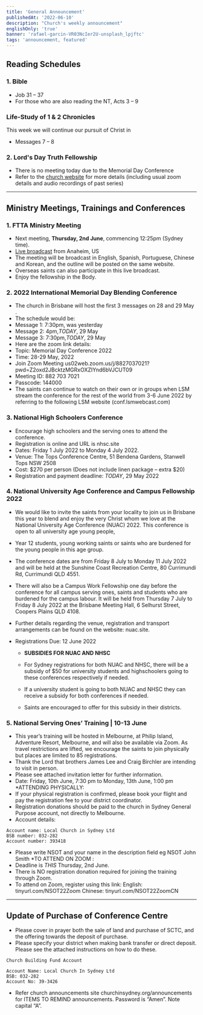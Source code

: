 ```yaml
---
title: 'General Announcement'
publishedAt: '2022-06-10'
description: "Church's weekly announcement"
englishOnly: 'true'
banner: 'rafael-garcin-VR03NcIer2U-unsplash_lpjftc'
tags: 'announcement, featured'
---
```


## Reading Schedules

### 1. Bible

- Job 31 – 37
- For those who are also reading the NT, Acts 3 – 9

### Life-Study of 1 & 2 Chronicles

This week we will continue our pursuit of Christ in

- Messages 7 – 8

### 2. Lord's Day Truth Fellowship

- There is no meeting today due to the Memorial Day Conference
- Refer to the [church website](https://churchinsydney.org/LDTF) for more details (including usual zoom details and audio recordings of past series)

---

## Ministry Meetings, Trainings and Conferences

### 1. FTTA Ministry Meeting

- Next meeting, **Thursday, 2nd June**, commencing 12:25pm (Sydney time).
- [Live broadcast](https://lsm.org/live/) from Anaheim, US
- The meeting will be broadcast in English, Spanish, Portuguese, Chinese and Korean, and the outline will be posted on the same website.
- Overseas saints can also participate in this live broadcast.
- Enjoy the fellowship in the Body.

### 2. 2022 International Memorial Day Blending Conference

- The church in Brisbane will host the first 3 messages on 28 and 29 May .
- The schedule would be:
- Message 1: 7:30pm, was yesterday
- Message 2: 4pm,_TODAY_, 29 May
- Message 3: 7:30pm,_TODAY_, 29 May
- Here are the zoom link details:
- Topic: Memorial Day Conference 2022
- Time: 28-29 May, 2022
- Join Zoom Meeting
  us02web.zoom.us/j/8827037021?pwd=Z2oxd2JBcktzMGRxOXZIYnd6bVJCUT09
- Meeting ID: 882 703 7021
- Passcode: 144000
- The saints can continue to watch on their own or in groups when LSM stream the conference for the rest of the world from 3-6 June 2022 by referring to the following LSM website (conf.lsmwebcast.com)

### 3. National High Schoolers Conference

- Encourage high schoolers and the serving ones to attend the conference.
- Registration is online and URL is nhsc.site
- Dates: Friday 1 July 2022 to Monday 4 July 2022.
- Venue: The Tops Conference Centre, 51 Bendena Gardens, Stanwell Tops NSW 2508
- Cost: $270 per person (Does not include linen package – extra $20)
- Registration and payment deadline: _TODAY_, 29 May 2022

### 4. National University Age Conference and Campus Fellowship 2022

- We would like to invite the saints from your locality to join us in Brisbane this year to blend and enjoy the very Christ whom we love at the National University Age Conference (NUAC) 2022. This conference is open to all university age young people,
- Year 12 students, young working saints or saints who are burdened for the young people in this age group.
- The conference dates are from Friday 8 July to Monday 11 July 2022 and will be held at the Sunshine Coast Recreation Centre, 80 Currimundi Rd, Currimundi QLD 4551.
- There will also be a Campus Work Fellowship one day before the conference for all campus serving ones, saints and students who are burdened for the campus labour. It will be held from Thursday 7 July to Friday 8 July 2022 at the Brisbane Meeting Hall, 6 Selhurst Street, Coopers Plains QLD 4108.
- Further details regarding the venue, registration and transport arrangements can be found on the website: nuac.site.
- Registrations Due: 12 June 2022

  - **SUBSIDIES FOR NUAC AND NHSC**

  - For Sydney registrations for both NUAC and NHSC, there will be a subsidy of $50 for university students and highschoolers going to these conferences respectively if needed.
  - If a university student is going to both NUAC and NHSC they can receive a subsidy for both conferences if needed.
  - Saints are encouraged to offer for this subsidy in their districts.

### 5. National Serving Ones’ Training | 10-13 June

- This year’s training will be hosted in Melbourne, at Philip Island, Adventure Resort, Melbourne, and will also be available via Zoom. As travel restrictions are lifted, we encourage the saints to join physically but places are limited to 85 registrations.
- Thank the Lord that brothers James Lee and Craig Birchler are intending to visit in person.
- Please see attached invitation letter for further information.
- Date: Friday, 10th June, 7:30 pm to Monday, 13th June, 1:00 pm
  \*ATTENDING PHYSICALLY:
- If your physical registration is confirmed, please book your flight and pay the registration fee to your district coordinator.
- Registration donations should be paid to the church in Sydney General Purpose account, not directly to Melbourne.
- Account details:

```text
Account name: Local Church in Sydney Ltd
BSB number: 032-282
Account number: 393418
```

- Please write NSOT and your name in the description field eg NSOT John Smith
  \*TO ATTEND ON ZOOM :
- Deadline is _THIS_ Thursday, 2nd June.
- There is NO registration donation required for joining the training through Zoom.
- To attend on Zoom, register using this link:
  English: tinyurl.com/NSOT22Zoom
  Chinese: tinyurl.com/NSOT22ZoomCN

---

## Update of Purchase of Conference Centre

- Please cover in prayer both the sale of land and purchase of SCTC, and the offering towards the deposit of purchase.
- Please specify your district when making bank transfer or direct deposit. Please see the attached instructions on how to do these.

```text
Church Building Fund Account

Account Name: Local Church In Sydney Ltd
BSB: 032-282
Account No: 39-3426
```

- Refer church announcements site churchinsydney.org/announcements for ITEMS TO REMIND announcements. Password is “Amen”. Note capital “A”.

